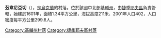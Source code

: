 {{coord|49|22|55|N|29|34|24|E|scale:30000|display=title}}

'''茲韋尼亞切'''（{{lang-uk|Дзвеняче}}），是[[烏克蘭|烏克蘭]]的村落，位於該國中北部[[基輔州|基輔州]]，由[[捷季耶夫區|捷季耶夫區]]負責管轄，始建於1601年，面積1.34平方公里，海拔高度211米，2001年人口402，人口密度每平方公里299.8人。

{{DEFAULTSORT:Дзвеняче}}
[[Category:基輔州村落|Category:基輔州村落]]
[[Category:捷季耶夫區村落|Category:捷季耶夫區村落]]


{{Kiev-geo-stub}}